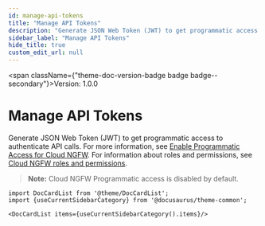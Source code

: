 ```yaml
---
id: manage-api-tokens
title: "Manage API Tokens"
description: "Generate JSON Web Token (JWT) to get programmatic access to authenticate API calls. For more information, see [Enable Programmatic Access for Cloud NGFW](/cloudngfw/aws/api). For information about roles and permissions, see [Cloud NGFW roles and permissions](https://docs.paloaltonetworks.com/cloud-ngfw/aws/cloud-ngfw-on-aws/getting-started-with-cloud-ngfw-for-aws/invite-users)."
sidebar_label: "Manage API Tokens"
hide_title: true
custom_edit_url: null
---
```



<span className={"theme-doc-version-badge badge badge--secondary"}>Version: 1.0.0</span>

<h1 className={"openapi__heading"}>Manage API Tokens</h1>



Generate JSON Web Token (JWT) to get programmatic access to authenticate API calls. For more information, see [Enable Programmatic Access for Cloud NGFW](/cloudngfw/aws/api). For information about roles and permissions, see [Cloud NGFW roles and permissions](https://docs.paloaltonetworks.com/cloud-ngfw/aws/cloud-ngfw-on-aws/getting-started-with-cloud-ngfw-for-aws/invite-users). 
>**Note:** Cloud NGFW Programmatic access is disabled by default.  




```mdx-code-block
import DocCardList from '@theme/DocCardList';
import {useCurrentSidebarCategory} from '@docusaurus/theme-common';

<DocCardList items={useCurrentSidebarCategory().items}/>
```
      